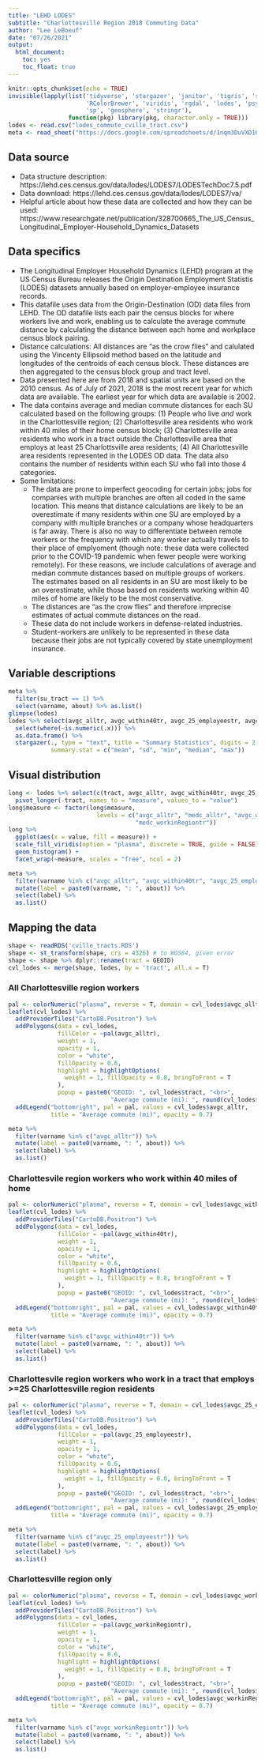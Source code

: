 ```yaml
---
title: "LEHD LODES"
subtitle: "Charlottesville Region 2018 Commuting Data"
author: "Lee LeBoeuf"
date: "07/26/2021"
output: 
  html_document:
    toc: yes
    toc_float: true
---
```


```r
knitr::opts_chunk$set(echo = TRUE)
invisible(lapply(list('tidyverse', 'stargazer', 'janitor', 'tigris', 'sf', 'leaflet', 'rcartocolor', 
                      'RColorBrewer', 'viridis', 'rgdal', 'lodes', 'psych', 'reshape2', 'googlesheets4', 
                      'sp', 'geosphere', 'stringr'),
                 function(pkg) library(pkg, character.only = TRUE)))
lodes <- read.csv("lodes_commute_cville_tract.csv")
meta <- read_sheet("https://docs.google.com/spreadsheets/d/1nqm3DuVXD1ObbVe_deacvT7uSLdBXfQJo3mkbqDwrVo/edit?usp=sharing", sheet = "lehd_lodes_commute", gs4_deauth())
```

## Data source 
* Data structure description: https://lehd.ces.census.gov/data/lodes/LODES7/LODESTechDoc7.5.pdf
* Data download: https://lehd.ces.census.gov/data/lodes/LODES7/va/
* Helpful article about how these data are collected and how they can be used: https://www.researchgate.net/publication/328700665_The_US_Census_Longitudinal_Employer-Household_Dynamics_Datasets

## Data specifics
* The Longitudinal Employer Household Dynamics (LEHD) program at the US Census Bureau releases the Origin Destination Employment Statistis (LODES) datasets annually based on employer-employee insurance records. 
* This datafile uses data from the Origin-Destination (OD) data files from LEHD. The OD datafile lists each pair the census blocks for where workers live and work, enabling us to calculate the average commute distance by calculating the distance between each home and workplace census block pairing. 
* Distance calculations: All distances are "as the crow flies" and calulated using the Vincenty Ellipsoid method based on the latitude and longitudes of the centroids of each census block. These distances are then aggregated to the census block group and tract level.
* Data presented here are from 2018 and spatial units are based on the 2010 census. As of July of 2021, 2018 is the most recent year for which data are available. The earliest year for which data are available is 2002. 
* The data contains average and median commute distances for each SU calculated based on the following groups: (1) People who live *and* work in the Charlottesville region; (2) Charlottesville area residents who work within 40 miles of their home census block; (3) Charlottesville area residents who work in a tract outside the Charlottesville area that employs at least 25 Charlottsville area residents; (4) All Charlottesville area residents represented in the LODES OD data. The data also contains the number of residents within each SU who fall into those 4 categories. 
* Some limitations: 
    + The data are prone to imperfect geocoding for certain jobs; jobs for companies with multiple branches are often all coded in the same location. This means that distance calculations are likely to be an overestimate if many residents within one SU are employed by a company with multiple branches or a company whose headquarters is far away. There is also no way to differentiate between remote workers or the frequency with which any worker actually travels to their place of emplyoment (though note: these data were collected prior to the COVID-19 pandemic when fewer people were working remotely). For these reasons, we include calculations of average and median commute distances based on multiple groups of workers. The estimates based on all residents in an SU are most likely to be an overestimate, while those based on residents working within 40 miles of home are likely to be the most conservative. 
    + The distances are "as the crow flies" and therefore imprecise estimates of actual commute distances on the road. 
    + These data do not include workers in defense-related industries. 
    + Student-workers are unlikely to be represented in these data because their jobs are not typically covered by state unemployment insurance.  

## Variable descriptions
```r
meta %>% 
  filter(su_tract == 1) %>%
  select(varname, about) %>% as.list()
glimpse(lodes)
lodes %>% select(avgc_alltr, avgc_within40tr, avgc_25_employeestr, avgc_workinRegiontr, medc_alltr, medc_within40tr, medc_25_employeestr, medc_workinRegiontr) %>% 
  select(where(~is.numeric(.x))) %>% 
  as.data.frame() %>% 
  stargazer(., type = "text", title = "Summary Statistics", digits = 2,
            summary.stat = c("mean", "sd", "min", "median", "max"))
```

## Visual distribution 
```r
long <- lodes %>% select(c(tract, avgc_alltr, avgc_within40tr, avgc_25_employeestr, avgc_workinRegiontr, medc_alltr, medc_within40tr, medc_25_employeestr, medc_workinRegiontr)) %>% 
  pivot_longer(-tract, names_to = "measure", values_to = "value")
long$measure <- factor(long$measure,
                         levels = c("avgc_alltr", "medc_alltr", "avgc_within40tr", "medc_within40tr", "avgc_25_employeestr", "medc_25_employeestr", "avgc_workinRegiontr",
                                    "medc_workinRegiontr"))
long %>% 
  ggplot(aes(x = value, fill = measure)) +
  scale_fill_viridis(option = "plasma", discrete = TRUE, guide = FALSE) +
  geom_histogram() + 
  facet_wrap(~measure, scales = "free", ncol = 2)
```

```r
meta %>% 
  filter(varname %in% c("avgc_alltr", "avgc_within40tr", "avgc_25_employeestr", "avgc_workinRegiontr")) %>%
  mutate(label = paste0(varname, ": ", about)) %>% 
  select(label) %>% 
  as.list()
```

## Mapping the data 
```r
shape <- readRDS('cville_tracts.RDS')
shape <- st_transform(shape, crs = 4326) # to WGS84, given error
shape <- shape %>% dplyr::rename(tract = GEOID)
cvl_lodes <- merge(shape, lodes, by = 'tract', all.x = T)
```

### All Charlottesville region workers
```r
pal <- colorNumeric("plasma", reverse = T, domain = cvl_lodes$avgc_alltr)
leaflet(cvl_lodes) %>% 
  addProviderTiles("CartoDB.Positron") %>% 
  addPolygons(data = cvl_lodes,
              fillColor = ~pal(avgc_alltr),
              weight = 1,
              opacity = 1,
              color = "white", 
              fillOpacity = 0.6,
              highlight = highlightOptions(
                weight = 1, fillOpacity = 0.8, bringToFront = T
              ),
              popup = paste0("GEOID: ", cvl_lodes$tract, "<br>",
                             "Average commute (mi): ", round(cvl_lodes$avgc_alltr, 2))) %>% 
  addLegend("bottomright", pal = pal, values = cvl_lodes$avgc_alltr, 
            title = "Average commute (mi)", opacity = 0.7)
```

```r
meta %>% 
  filter(varname %in% c("avgc_alltr")) %>%
  mutate(label = paste0(varname, ": ", about)) %>% 
  select(label) %>% 
  as.list()
``` 

### Charlottesvile region workers who work within 40 miles of home
```r
pal <- colorNumeric("plasma", reverse = T, domain = cvl_lodes$avgc_within40tr)
leaflet(cvl_lodes) %>% 
  addProviderTiles("CartoDB.Positron") %>% 
  addPolygons(data = cvl_lodes,
              fillColor = ~pal(avgc_within40tr),
              weight = 1,
              opacity = 1,
              color = "white", 
              fillOpacity = 0.6,
              highlight = highlightOptions(
                weight = 1, fillOpacity = 0.8, bringToFront = T
              ),
              popup = paste0("GEOID: ", cvl_lodes$tract, "<br>",
                             "Average commute (mi): ", round(cvl_lodes$avgc_within40tr, 2))) %>% 
  addLegend("bottomright", pal = pal, values = cvl_lodes$avgc_within40tr, 
            title = "Average commute (mi)", opacity = 0.7)
```

```r
meta %>% 
  filter(varname %in% c("avgc_within40tr")) %>%
  mutate(label = paste0(varname, ": ", about)) %>% 
  select(label) %>% 
  as.list()
```

### Charlottesvile region workers who work in a tract that employs >=25 Charlottesville region residents
```r
pal <- colorNumeric("plasma", reverse = T, domain = cvl_lodes$avgc_25_employeestr)
leaflet(cvl_lodes) %>% 
  addProviderTiles("CartoDB.Positron") %>% 
  addPolygons(data = cvl_lodes,
              fillColor = ~pal(avgc_25_employeestr),
              weight = 1,
              opacity = 1,
              color = "white", 
              fillOpacity = 0.6,
              highlight = highlightOptions(
                weight = 1, fillOpacity = 0.8, bringToFront = T
              ),
              popup = paste0("GEOID: ", cvl_lodes$tract, "<br>",
                             "Average commute (mi): ", round(cvl_lodes$avgc_25_employeestr, 2))) %>% 
  addLegend("bottomright", pal = pal, values = cvl_lodes$avgc_25_employeestr, 
            title = "Average commute (mi)", opacity = 0.7)
```

```r
meta %>% 
  filter(varname %in% c("avgc_25_employeestr")) %>%
  mutate(label = paste0(varname, ": ", about)) %>% 
  select(label) %>% 
  as.list()
```

### Charlottesville region only
```r
pal <- colorNumeric("plasma", reverse = T, domain = cvl_lodes$avgc_workinRegiontr)
leaflet(cvl_lodes) %>% 
  addProviderTiles("CartoDB.Positron") %>% 
  addPolygons(data = cvl_lodes,
              fillColor = ~pal(avgc_workinRegiontr),
              weight = 1,
              opacity = 1,
              color = "white", 
              fillOpacity = 0.6,
              highlight = highlightOptions(
                weight = 1, fillOpacity = 0.8, bringToFront = T
              ),
              popup = paste0("GEOID: ", cvl_lodes$tract, "<br>",
                             "Average commute (mi): ", round(cvl_lodes$avgc_workinRegiontr, 2))) %>% 
  addLegend("bottomright", pal = pal, values = cvl_lodes$avgc_workinRegiontr, 
            title = "Average commute (mi)", opacity = 0.7)
```

```r
meta %>% 
  filter(varname %in% c("avgc_workinRegiontr")) %>%
  mutate(label = paste0(varname, ": ", about)) %>% 
  select(label) %>% 
  as.list()
```
